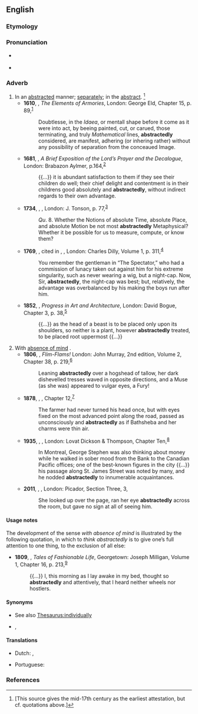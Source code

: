 ==English==

===Etymology===
{{suffix|en|abstracted|ly}}

===Pronunciation===
* {{a|US}} {{IPA|en|/əbˈstɹæk.tɪd.li/}}
* {{a|US}} {{IPA|en|/æbˈstɹæk.tɪd.li/|/əbˈstɹæk.tɪd.li/}}

===Adverb===
{{en-adv}}

# In an [[abstracted]] manner; [[separately]]; in the [[abstract]]. {{defdate|First attested in the early 17<sup>th</sup> century.}}<ref name=SOED>{{R:SOED5|page=10}} [This source gives the mid-17th century as the earliest attestation, but cf. quotations above.]</ref>
#* '''1610''', {{w|Edmund Bolton}}, ''The Elements of Armories'', London: George Eld, Chapter 15, p. 89,<sup>[http://name.umdl.umich.edu/A16308.0001.001]</sup>
#*: Doubtlesse, in the ''Idaea'', or mentall shape before it come as it were into act, by beeing painted, cut, or carued, those terminating, and truly ''Mathematical'' lines, '''abstractedly''' considered, are manifest, adhering (or inhering rather) without any possibility of separation from the conceaued Image.
#* '''1681''', {{w|Isaac Barrow}}, ''A Brief Exposition of the Lord’s Prayer and the Decalogue'', London: Brabazon Aylmer, p.164,<sup>[http://name.umdl.umich.edu/A31058.0001.001]</sup>
#*: {{...}} it is abundant satisfaction to them if they see their children do well; their chief delight and contentment is in their childrens good absolutely and '''abstractedly''', without indirect regards to their own advantage.
#* '''1734''', {{w|George Berkeley}}, ''{{w|The Analyst}}'', London: J. Tonson, p. 77,<sup>[http://name.umdl.umich.edu/004796094.0001.000]</sup>
#*: ''Qu''. 8. Whether the Notions of absolute Time, absolute Place, and absolute Motion be not most '''abstractedly''' Metaphysical? Whether it be possible for us to measure, compute, or know them?
#* '''1769''', {{w|Samuel Johnson}}, cited in {{w|James Boswell}}, ''{{w|The Life of Samuel Johnson}}'', London: Charles Dilly, Volume 1, p. 311,<sup>[http://name.umdl.umich.edu/004839390.0001.001]</sup>
#*: You remember the gentleman in “The Spectator,” who had a commission of lunacy taken out against him for his extreme singularity, such as never wearing a wig, but a night-cap. Now, Sir, '''abstractedly''', the night-cap was best; but, relatively, the advantage was overbalanced by his making the boys run after him.
#* '''1852''', {{w|John Pollard Seddon}}, ''Progress in Art and Architecture'', London: David Bogue, Chapter 3, p. 38,<sup>[https://catalog.hathitrust.org/Record/010363408]</sup>
#*: {{...}} as the head of a beast is to be placed only upon its shoulders, so neither is a plant, however '''abstractedly''' treated, to be placed root uppermost {{...}}
# With [[absence of mind]] {{defdate|From the early 19<sup>th</sup> century.}}.
#* '''1806''', {{w|Isaac D'Israeli}}, ''Flim-Flams!'' London: John Murray, 2nd edition, Volume 2, Chapter 38, p. 219,<sup>[https://catalog.hathitrust.org/Record/008394538]</sup>
#*: Leaning '''abstractedly''' over a hogshead of tallow, her dark dishevelled tresses waved in opposite directions, and a Muse (as she was) appeared to vulgar eyes, a Fury!
#* '''1878''', {{w|Thomas Hardy}}, ''{{w|Far from the Madding Crowd}}'', Chapter 12,<sup>[http://www.gutenberg.org/files/107/107-h/107-h.htm]</sup>
#*: The farmer had never turned his head once, but with eyes fixed on the most advanced point along the road, passed as unconsciously and '''abstractedly''' as if Bathsheba and her charms were thin air.
#* '''1935''', {{w|Alan Sullivan}}, ''{{w|The Great Divide (novel)|The Great Divide}}'', London: Lovat Dickson & Thompson, Chapter Ten,<sup>[https://www.fadedpage.com/books/20161202/html.php]</sup>
#*: In Montreal, George Stephen was also thinking about money while he walked in sober mood from the Bank to the Canadian Pacific offices; one of the best-known figures in the city {{...}} his passage along St. James Street was noted by many, and he nodded '''abstractedly''' to innumerable acquaintances.
#* '''2011''', {{w|Alan Hollinghurst}}, ''{{w|The Stranger's Child|The Stranger’s Child}}'', London: Picador, Section Three, 3,
#*: She looked up over the page, ran her eye '''abstractedly''' across the room, but gave no sign at all of seeing him.

====Usage notes====
The development of the sense ''with absence of mind'' is illustrated by the following quotation, in which to ''think abstractedly'' is to give one’s full attention to one thing, to the exclusion of all else:
* '''1809''', {{w|Maria Edgeworth}}, ''Tales of Fashionable Life'', Georgetown: Joseph Milligan, Volume 1, Chapter 16, p. 213,<sup>[https://archive.org/details/talesoffashionab01edge]</sup>
*: {{...}} I, this morning as I lay awake in my bed, thought so '''abstractedly''' and attentively, that I heard neither wheels nor hostlers.

====Synonyms====
* {{sense|in an abstracted manner}} See also [[Thesaurus:individually]]
* {{sense|with absence of mind}} {{l|en|absently}}, {{l|en|absent-mindedly}}

====Translations====
{{trans-top|in an abstracted manner}}
* Dutch: {{t|nl|in abstracto}}, {{t|nl|in theorie}}
{{trans-mid}}
* Portuguese: {{t|pt|abstraidamente}}
{{trans-bottom}}

===References===
<references/>
